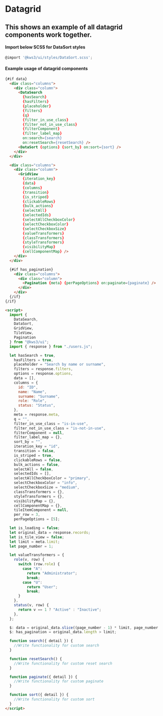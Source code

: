 
<Version />

<Meta of={ExampleStories} />

# Datagrid

## This shows an example of all datagrid components work together.

<Canvas>
  <Story of={ExampleStories.Example} />
</Canvas>

#### Import below SCSS for DataSort styles

```js
@import '@kws3/ui/styles/DataSort.scss';
```

#### Example usage of datagrid components

```html
{#if data}
  <div class="columns">
    <div class="column">
      <DataSearch
        {hasSearch}
        {hasFilters}
        {placeholder}
        {filters}
        {q}
        {filter_in_use_class}
        {filter_not_in_use_class}
        {filterComponent}
        {filter_label_map}
        on:search={search}
        on:resetSearch={resetSearch} />
      <DataSort {options} {sort_by} on:sort={sort} />
    </div>
  </div>

  <div class="columns">
    <div class="column">      
      <GridView
        {iteration_key}
        {data}
        {columns}
        {transition}
        {is_striped}
        {clickableRows}
        {bulk_actions}
        {selectAll}
        {selectedIds}
        {selectAllCheckboxColor}
        {selectCheckboxColor}
        {selectCheckboxSize}
        {valueTransformers}
        {classTransformers}
        {styleTransformers}
        {visibilityMap}
        {cellComponentMap} />      
    </div>
  </div>

  {#if has_pagination}
    <div class="columns">
      <div class="column">
        <Pagination {meta} {perPageOptions} on:paginate={paginate} />
      </div>
    </div>
  {/if}
{/if}

<script>
  import {
    DataSearch,
    DataSort,
    GridView,
    TileView,
    Pagination
  } from "@kws3/ui";
  import { response } from "./users.js";

  let hasSearch = true,
    hasFilters = true,
    placeholder = "Search by name or surname",
    filters = response.filters,
    options = response.options,
    data = [],
    columns = {
      id: "ID",
      name: "Name",
      surname: "Surname",
      role: "Role",
      status: "Status",
    },
    meta = response.meta,
    q = "",
    filter_in_use_class = "is-in-use",
    filter_not_in_use_class = "is-not-in-use",
    filterComponent = null,
    filter_label_map = {},
    sort_by = "",
    iteration_key = "id",
    transition = false,
    is_striped = true,
    clickableRows = false,
    bulk_actions = false,
    selectAll = false,
    selectedIds = [],
    selectAllCheckboxColor = "primary",
    selectCheckboxColor = "info",
    selectCheckboxSize = "medium",
    classTransformers = {},
    styleTransformers = {},
    visibilityMap = {},
    cellComponentMap = {},
    tileItemComponent = null,
    per_row = 3,
    perPageOptions = [5];

  let is_loading = false;
  let original_data = response.records;
  let is_tile_view = false;
  let limit = meta.limit;
  let page_number = 1;

  let valueTransformers = {
    role(v, row) {
      switch (row.role) {
        case "A":
          return "Administrator";
          break;
        case "U":
          return "User";
          break;
      }
    },
    status(v, row) {
      return v == 1 ? "Active" : "Inactive";
    },
  };

  $: data = original_data.slice((page_number - 1) * limit, page_number * limit);
  $: has_pagination = original_data.length > limit;

  function search({ detail }) {
    //Write functionality for custom search
  }

  function resetSearch() {
    //Write functionality for custom reset search
  }  

  function paginate({ detail }) {
    //Write functionality for custom paginate
  }

  function sort({ detail }) {
    //Write functionality for custom sort
  }
</script>

```
